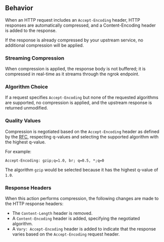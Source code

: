 ## Behavior

When an HTTP request includes an `Accept-Encoding` header, HTTP responses are 
automatically compressed, and a Content-Encoding header is added to the 
response.

If the response is already compressed by your upstream service, 
no additional compression will be applied.

### Streaming Compression

When compression is applied, the response body is not buffered; it is 
compressed in real-time as it streams through the ngrok endpoint.

### Algorithm Choice

If a request specifies `Accept-Encoding` but none of the requested algorithms 
are supported, no compression is applied, and the upstream response is returned 
unmodified.

### Quality Values

Compression is negotiated based on the `Accept-Encoding` header as defined by 
the [RFC](https://datatracker.ietf.org/doc/html/rfc9110#name-accept-encoding), 
respecting q-values and selecting the supported algorithm with the highest 
q-value.

For example:

```shell
Accept-Encoding: gzip;q=1.0, br; q=0.5, *;q=0
```

The algorithm `gzip` would be selected because it has the highest q-value of `1.0`. 

### Response Headers

When this action performs compression, the following changes are made to the
 HTTP response headers:

- The `Content-Length` header is removed.
- A `Content-Encoding`  header is added, specifying the negotiated algorithm.
- A `Vary: Accept-Encoding` header is added to indicate that the response varies 
based on the `Accept-Encoding` request header.